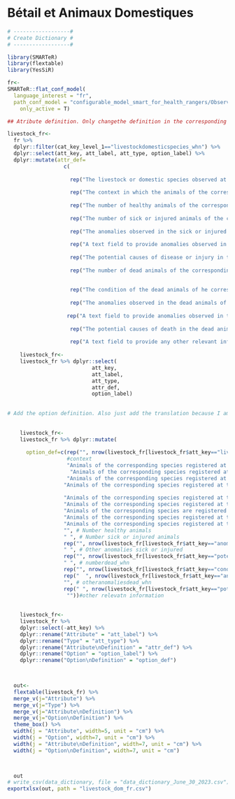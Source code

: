 # Bétail et Animaux Domestiques {.unnumbered}

```r

# ------------------#
# Create Dictionary #
# ------------------#

library(SMARTeR)
library(flextable)
library(YesSiR)

fr<-
SMARTeR::flat_conf_model(
  language_interest = "fr",
  path_conf_model = "configurable_model_smart_for_health_rangers/Observations_Specimens_Final_conf_model_smart_for_health_rangers.xml",
    only_active = T)

## Atribute definition. Only changethe definition in the corresponding language because I am using the keys to subset the specific componenets.

livestock_fr<-  
  fr %>% 
  dplyr::filter(cat_key_level_1=="livestockdomesticspecies_whn") %>% 
  dplyr::select(att_key, att_label, att_type, option_label) %>% 
  dplyr::mutate(attr_def=
                  c(
                    
                    rep("The livestock or domestic species observed at the Incident", nrow(fr[fr$att_key=="livestockdomesticspecies_whn" & fr$cat_key_level_1=="livestockdomesticspecies_whn",])),
                    
                    rep("The context in which the animals of the corresponding species are found. Multiple options can be selected", nrow(fr[fr$att_key=="context_whn" & fr$cat_key_level_1=="livestockdomesticspecies_whn",])),
                    
                    rep("The number of healthy animals of the corresponding species at the Incident", nrow(fr[fr$att_key=="numberhealthy_whn" & fr$cat_key_level_1=="livestockdomesticspecies_whn",])),
                    
                    rep("The number of sick or injured animals of the corresponding species at the Incident", nrow(fr[fr$att_key=="numbersickorinjured_whn" & fr$cat_key_level_1=="livestockdomesticspecies_whn",])),
                    
                    rep("The anomalies observed in the sick or injured animals of the corresponding species observed at the Incident. Multiple options can be selected", nrow(fr[fr$att_key=="anomaliesinsickorinjuredanimals_whn" & fr$cat_key_level_1=="livestockdomesticspecies_whn",])),
                    
                    rep("A text field to provide anomalies observed in the sick or injured animals of the corresponding species observed at the Incident not given in the 'Anomalies in Sick or Injured Animals' Attribute", nrow(fr[fr$att_key=="otheranomaliessickorinjured_whn" & fr$cat_key_level_1=="livestockdomesticspecies_whn",])),
                    
                    rep("The potential causes of disease or injury in the sick or injured animals of the corresponding species observed at the Incident. Multiple options can be selected", nrow(fr[fr$att_key=="potentialcausediseaseorinjury_whn" & fr$cat_key_level_1=="livestockdomesticspecies_whn",])),
                    
                    rep("The number of dead animals of the corresponding species at the Incident", nrow(fr[fr$att_key=="numberdead_whn" & fr$cat_key_level_1=="livestockdomesticspecies_whn",])),
                    
                    
                    rep("The condition of the dead animals of he corresponding species found at the Incident. Multiple options can be selected", nrow(fr[fr$att_key=="conditiondeadanimals_whn" & fr$cat_key_level_1=="livestockdomesticspecies_whn",])),
                    
                    rep("The anomalies observed in the dead animals of the corresponding species observed at the Incident. Multiple options can be selected", nrow(fr[fr$att_key=="anomaliesindeadanimals_whn" & fr$cat_key_level_1=="livestockdomesticspecies_whn",])),
                    
                   rep("A text field to provide anomalies observed in the dead animals of the corresponding species observed at the Incident not given in the 'Anomalies in Dead Animals' Attribute", nrow(fr[fr$att_key=="otheranomaliesdead_whn" & fr$cat_key_level_1=="livestockdomesticspecies_whn",])),
                    
                    rep("The potential causes of death in the dead animals of the corresponding species observed at the Incident. Multiple options can be selected", nrow(fr[fr$att_key=="potentialcausedeath_whn" & fr$cat_key_level_1=="livestockdomesticspecies_whn",])),
                    
                    rep("A text field to provide any other relevant information regarding the animals of the corresponding species", nrow(fr[fr$att_key=="otherrelevantinformation_whn" & fr$cat_key_level_1=="livestockdomesticspecies_whn",])))) 
  
    livestock_fr<-
    livestock_fr %>% dplyr::select(
                           att_key,
                           att_label,
                           att_type,
                           attr_def, 
                           option_label)
    
    
# Add the option definition. Also just add the translation because I am using the keys to get to specific components.    
    
    
    livestock_fr<-
    livestock_fr %>% dplyr::mutate(
      
      option_def=c(rep("", nrow(livestock_fr[livestock_fr$att_key=="livestockdomesticspecies_whn",])),  # Species
                   #context
                   "Animals of the corresponding species registered at the Incident are observed in their habitat and not hunted, captured, captive, or restricted. These animals could be captured for health surveillance purposes and still be considered 'free-ranging'", # free-ranging
                    "Animals of the corresponding species registered at the Incident are hunted or captured at the time of the observation; however, they have been displaced from the original place of hunt or capture. For example, caged animals in posession of a walking hunter in a protected area", #Hunted and Displaced             
                   "Animals of the corresponding species registered at the Incident are hunted or captured at the time of the observation; however, they have not been displaced from the original place of hunt or capture. For example, animals observed in the trap set by a hunter", #Hunted and not Displaced  
                  "Animals of the corresponding species registered at the Incident are kept in a rehabilitation/rescue center", # Rescue/Rehabilitation Center
                  
                  "Animals of the corresponding species registered at the Incident are kept in a farm", # farm
                  "Animals of the corresponding species registered at the Incident are kept in a household", # houshold
                  "Animals of the corresponding species are registered as part of a research or conservation capture not related with health surveillance", # Research or conservation capture
                  "Animals of the corresponding species registered at the Incident are kept in a market", # market
                  "Animals of the corresponding species registered at the Incident are kept in a trade post", #tradepost
                  "", # Number healthy animals
                  " ", # Number sick or injured animals
                  rep("", nrow(livestock_fr[livestock_fr$att_key=="anomaliesinsickorinjuredanimals_whn",])), #Anomalies in Sick or Injured Animals
                  " ", # Other anomalies sick or injured     
                  rep("", nrow(livestock_fr[livestock_fr$att_key=="potentialcausediseaseorinjury_whn",])),    
                  " ", # numberdead_whn     
                  rep("", nrow(livestock_fr[livestock_fr$att_key=="conditiondeadanimals_whn",])), # conditiondeadanimals_whn     
                  rep("  ", nrow(livestock_fr[livestock_fr$att_key=="anomaliesindeadanimals_whn",])), #Anomalies in Dead Animals
                  "", # otheranomaliesdead_whn     
                  rep(" ", nrow(livestock_fr[livestock_fr$att_key=="potentialcausedeath_whn",])), # potentialcausedeath_whn
                   ""))#other relevatn information
                  
                  
    livestock_fr<-
    livestock_fr %>% 
    dplyr::select(-att_key) %>% 
    dplyr::rename("Attribute" = "att_label") %>% 
    dplyr::rename("Type" = "att_type") %>% 
    dplyr::rename("Attribute\nDefinition" = "attr_def") %>% 
    dplyr::rename("Option" = "option_label") %>% 
    dplyr::rename("Option\nDefinition" = "option_def") 


  
  out<-  
  flextable(livestock_fr) %>% 
  merge_v(j="Attribute") %>% 
  merge_v(j="Type") %>% 
  merge_v(j="Attribute\nDefinition") %>% 
  merge_v(j="Option\nDefinition") %>%
  theme_box() %>% 
  width(j = "Attribute", width=5, unit = "cm") %>% 
  width(j = "Option", width=7, unit = "cm") %>% 
  width(j = "Attribute\nDefinition", width=7, unit = "cm") %>% 
  width(j = "Option\nDefinition", width=7, unit = "cm")

  

  out
# write_csv(data_dictionary, file = "data_dictionary_June_30_2023.csv")
exportxlsx(out, path = "livestock_dom_fr.csv")
  
```

